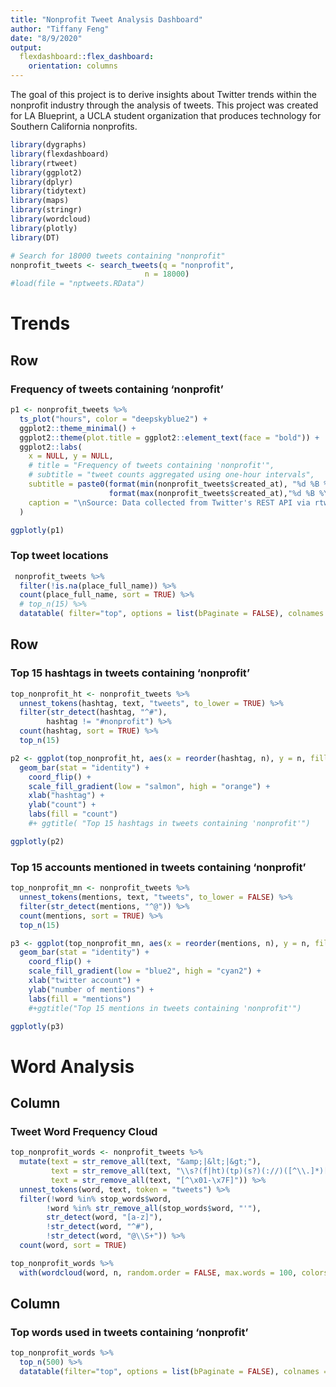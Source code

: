 ```yaml
---
title: "Nonprofit Tweet Analysis Dashboard"
author: "Tiffany Feng"
date: "8/9/2020"
output: 
  flexdashboard::flex_dashboard:
    orientation: columns
---
```


The goal of this project is to derive insights about Twitter trends within the nonprofit industry through the analysis of tweets. This project was created for LA Blueprint, a UCLA student organization that produces technology for Southern California nonprofits.

```r
library(dygraphs)
library(flexdashboard)
library(rtweet)
library(ggplot2)
library(dplyr)
library(tidytext)
library(maps)
library(stringr)
library(wordcloud)
library(plotly)
library(DT)
```

```r
# Search for 18000 tweets containing "nonprofit"
nonprofit_tweets <- search_tweets(q = "nonprofit",
                              n = 18000)
#load(file = "nptweets.RData")
```

Trends
===================================== 

Row
-------------------------------------
    
### Frequency of tweets containing 'nonprofit'
    
```r
p1 <- nonprofit_tweets %>%
  ts_plot("hours", color = "deepskyblue2") +
  ggplot2::theme_minimal() +
  ggplot2::theme(plot.title = ggplot2::element_text(face = "bold")) +
  ggplot2::labs(
    x = NULL, y = NULL,
    # title = "Frequency of tweets containing 'nonprofit'",
    # subtitle = "tweet counts aggregated using one-hour intervals",
    subtitle = paste0(format(min(nonprofit_tweets$created_at), "%d %B %Y"), " to ",
                      format(max(nonprofit_tweets$created_at),"%d %B %Y")),
    caption = "\nSource: Data collected from Twitter's REST API via rtweet"
  )

ggplotly(p1)
```
   
    
### Top tweet locations

```r
 nonprofit_tweets %>% 
  filter(!is.na(place_full_name)) %>% 
  count(place_full_name, sort = TRUE) %>% 
  # top_n(15) %>% 
  datatable( filter="top", options = list(bPaginate = FALSE), colnames = c("location", "count"))
```

Row
-------------------------------------

### Top 15 hashtags in tweets containing 'nonprofit'

```r
top_nonprofit_ht <- nonprofit_tweets %>% 
  unnest_tokens(hashtag, text, "tweets", to_lower = TRUE) %>%
  filter(str_detect(hashtag, "^#"),
        hashtag != "#nonprofit") %>%
  count(hashtag, sort = TRUE) %>%
  top_n(15)

p2 <- ggplot(top_nonprofit_ht, aes(x = reorder(hashtag, n), y = n, fill = n)) +
  geom_bar(stat = "identity") +
    coord_flip() + 
    scale_fill_gradient(low = "salmon", high = "orange") +
    xlab("hashtag") +
    ylab("count") +
    labs(fill = "count")
    #+ ggtitle( "Top 15 hashtags in tweets containing 'nonprofit'")

ggplotly(p2)
```

### Top 15 accounts mentioned in tweets containing 'nonprofit'

```r
top_nonprofit_mn <- nonprofit_tweets %>% 
  unnest_tokens(mentions, text, "tweets", to_lower = FALSE) %>%
  filter(str_detect(mentions, "^@")) %>%  
  count(mentions, sort = TRUE) %>%
  top_n(15)

p3 <- ggplot(top_nonprofit_mn, aes(x = reorder(mentions, n), y = n, fill = n)) +
  geom_bar(stat = "identity") +
    coord_flip() +
    scale_fill_gradient(low = "blue2", high = "cyan2") +
    xlab("twitter account") +
    ylab("number of mentions") +
    labs(fill = "mentions")
    #+ggtitle("Top 15 mentions in tweets containing 'nonprofit'")

ggplotly(p3)
```

Word Analysis
===================================== 

Column
-------------------------------------
### Tweet Word Frequency Cloud

```r
top_nonprofit_words <- nonprofit_tweets %>%
  mutate(text = str_remove_all(text, "&amp;|&lt;|&gt;"),
         text = str_remove_all(text, "\\s?(f|ht)(tp)(s?)(://)([^\\.]*)[\\.|/](\\S*)"),
         text = str_remove_all(text, "[^\x01-\x7F]")) %>% 
  unnest_tokens(word, text, token = "tweets") %>%
  filter(!word %in% stop_words$word,
        !word %in% str_remove_all(stop_words$word, "'"),
        str_detect(word, "[a-z]"),
        !str_detect(word, "^#"),         
        !str_detect(word, "@\\S+")) %>%
  count(word, sort = TRUE)

top_nonprofit_words %>% 
  with(wordcloud(word, n, random.order = FALSE, max.words = 100, colors = "#42bcf5"))
```

Column
-------------------------------------
### Top words used in tweets containing 'nonprofit'

```r
top_nonprofit_words %>% 
  top_n(500) %>% 
  datatable(filter="top", options = list(bPaginate = FALSE), colnames = c("word", "count"))
```

